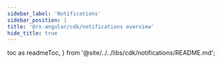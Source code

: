 ```yaml
---
sidebar_label: 'Notifications'
sidebar_position: 1
title: '@rx-angular/cdk/notifications overview'
hide_title: true
---
```


  toc as readmeToc,
} from '@site/../../libs/cdk/notifications/README.md';

<Readme />

<!-- Workaround for generating table of contents -->
<!-- See https://github.com/facebook/docusaurus/issues/3915#issuecomment-896193142 -->

